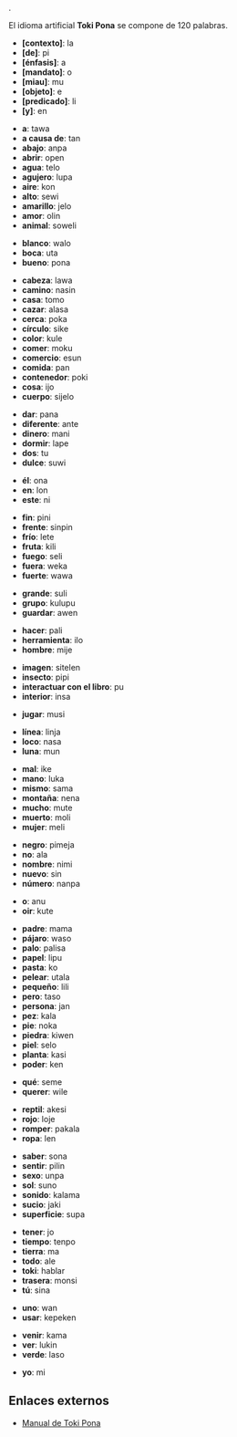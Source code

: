 {{header|1=Toki Pona}}
{{movida entera al wiki}}.

El idioma artificial '''Toki Pona''' se compone de 120 palabras.

{{div col 3}}

* '''[contexto]''': la
* '''[de]''': pi
* '''[énfasis]''': a
* '''[mandato]''': o
* '''[miau]''': mu
* '''[objeto]''': e
* '''[predicado]''': li
* '''[y]''': en

* '''a''': tawa
* '''a causa de''': tan
* '''abajo''': anpa
* '''abrir''': open
* '''agua''': telo
* '''agujero''': lupa
* '''aire''': kon
* '''alto''': sewi
* '''amarillo''': jelo
* '''amor''': olin
* '''animal''': soweli

* '''blanco''': walo
* '''boca''': uta
* '''bueno''': pona

* '''cabeza''': lawa
* '''camino''': nasin
* '''casa''': tomo
* '''cazar''': alasa
* '''cerca''': poka
* '''círculo''': sike
* '''color''': kule
* '''comer''': moku
* '''comercio''': esun
* '''comida''': pan
* '''contenedor''': poki
* '''cosa''': ijo
* '''cuerpo''': sijelo

* '''dar''': pana
* '''diferente''': ante
* '''dinero''': mani
* '''dormir''': lape
* '''dos''': tu
* '''dulce''': suwi

* '''él''': ona
* '''en''': lon
* '''este''': ni

* '''fin''': pini
* '''frente''': sinpin
* '''frío''': lete
* '''fruta''': kili
* '''fuego''': seli
* '''fuera''': weka
* '''fuerte''': wawa

* '''grande''': suli
* '''grupo''': kulupu
* '''guardar''': awen

* '''hacer''': pali
* '''herramienta''': ilo
* '''hombre''': mije

* '''imagen''': sitelen
* '''insecto''': pipi
* '''interactuar con el libro''': pu
* '''interior''': insa

* '''jugar''': musi

* '''línea''': linja
* '''loco''': nasa
* '''luna''': mun

* '''mal''': ike
* '''mano''': luka
* '''mismo''': sama
* '''montaña''': nena
* '''mucho''': mute
* '''muerto''': moli
* '''mujer''': meli

* '''negro''': pimeja
* '''no''': ala
* '''nombre''': nimi
* '''nuevo''': sin
* '''número''': nanpa

* '''o''': anu
* '''oir''': kute

* '''padre''': mama
* '''pájaro''': waso
* '''palo''': palisa
* '''papel''': lipu
* '''pasta''': ko
* '''pelear''': utala
* '''pequeño''': lili
* '''pero''': taso
* '''persona''': jan
* '''pez''': kala
* '''pie''': noka
* '''piedra''': kiwen
* '''piel''': selo
* '''planta''': kasi
* '''poder''': ken

* '''qué''': seme
* '''querer''': wile

* '''reptil''': akesi
* '''rojo''': loje
* '''romper''': pakala
* '''ropa''': len

* '''saber''': sona
* '''sentir''': pilin
* '''sexo''': unpa
* '''sol''': suno
* '''sonido''': kalama
* '''sucio''': jaki
* '''superficie''': supa

* '''tener''': jo
* '''tiempo''': tenpo
* '''tierra''': ma
* '''todo''': ale
* '''toki''': hablar
* '''trasera''': monsi
* '''tú''': sina

* '''uno''': wan
* '''usar''': kepeken

* '''venir''': kama
* '''ver''': lukin
* '''verde''': laso

* '''yo''': mi

{{div col end}}

== Enlaces externos ==

* [https://web.archive.org/web/20200618130949/http://elzr.com/img/tokipona/manual-tokipona.pdf Manual de Toki Pona]

{{footer}}
